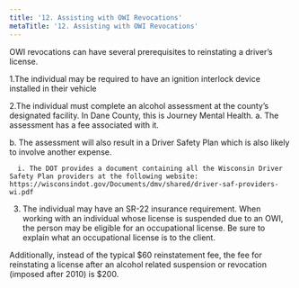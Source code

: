 ```yaml
---
title: '12.	Assisting with OWI Revocations'
metaTitle: '12. Assisting with OWI Revocations'
---
```


OWI revocations can have several prerequisites to reinstating a driver’s license.

1.The individual may be required to have an ignition interlock device installed in their vehicle

2.The individual must complete an alcohol assessment at the county’s designated facility. In Dane County, this is Journey Mental Health.
  a. The assessment has a fee associated with it.

  b. The assessment will also result in a Driver Safety Plan which is also likely to involve another expense.

      i. The DOT provides a document containing all the Wisconsin Driver Safety Plan providers at the following website:    https://wisconsindot.gov/Documents/dmv/shared/driver-saf-providers-wi.pdf

 3. The individual may have an SR-22 insurance requirement. When working with an individual whose license is suspended due to an OWI, the person may be eligible for an occupational license. Be sure to explain what an occupational license is to the client.

Additionally, instead of the typical $60 reinstatement fee, the fee for reinstating a license after an alcohol related suspension or revocation (imposed after 2010) is $200.


